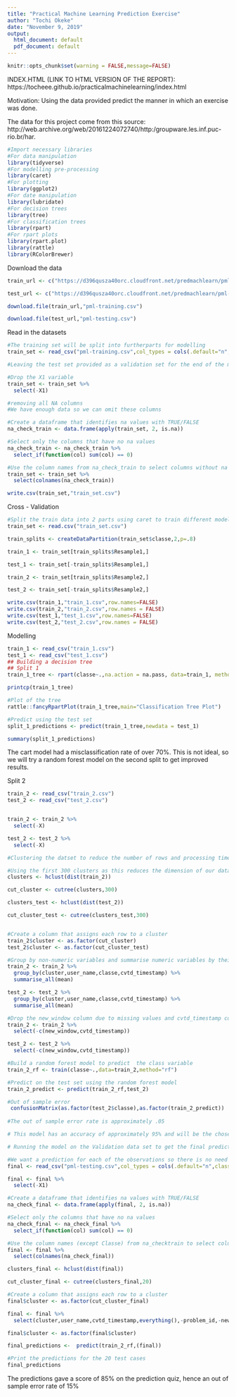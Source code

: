 ```yaml
---
title: "Practical Machine Learning Prediction Exercise"
author: "Tochi Okeke"
date: "November 9, 2019"
output:
  html_document: default
  pdf_document: default
---
```


```r
knitr::opts_chunk$set(warning = FALSE,message=FALSE)
```
INDEX.HTML (LINK TO HTML VERSION OF THE REPORT):
https://tocheee.github.io/practicalmachinelearning/index.html


Motivation:
Using the data provided predict the manner in which an exercise was done.

The data for this project come from this source: http://web.archive.org/web/20161224072740/http:/groupware.les.inf.puc-rio.br/har.

```r
#Import necessary libraries
#For data manipulation
library(tidyverse) 
#For modelling pre-processing
library(caret)
#For plotting
library(ggplot2)
#For date manipulation
library(lubridate)
#For decision trees
library(tree)
#For classification trees
library(rpart)
#For rpart plots
library(rpart.plot)
library(rattle)
library(RColorBrewer)
```




Download the data
```r
train_url <- c("https://d396qusza40orc.cloudfront.net/predmachlearn/pml-training.csv")

test_url <- c("https://d396qusza40orc.cloudfront.net/predmachlearn/pml-testing.csv")

download.file(train_url,"pml-training.csv")

download.file(test_url,"pml-testing.csv")

```

Read in the datasets
```r
#The training set will be split into furtherparts for modelling
train_set <- read_csv("pml-training.csv",col_types = cols(.default="n",classe = "f", cvtd_timestamp = "?", user_name = "f", new_window = "f"))

#Leaving the test set provided as a validation set for the end of the modelling

#Drop the X1 variable
train_set <- train_set %>% 
  select(-X1)

#removing all NA columns
#We have enough data so we can omit these columns

#Create a dataframe that identifies na values with TRUE/FALSE
na_check_train <- data.frame(apply(train_set, 2, is.na))

#Select only the columns that have no na values
na_check_train <- na_check_train %>% 
  select_if(function(col) sum(col) == 0)

#Use the column names from na_check_train to select columns without na values
train_set <- train_set %>%
  select(colnames(na_check_train))

write.csv(train_set,"train_set.csv")
```

Cross - Validation
```r
#Split the train data into 2 parts using caret to train different models without overfitting
train_set <- read.csv("train_set.csv")

train_splits <- createDataPartition(train_set$classe,2,p=.8)

train_1 <- train_set[train_splits$Resample1,]

test_1 <- train_set[-train_splits$Resample1,]

train_2 <- train_set[train_splits$Resample2,]

test_2 <- train_set[-train_splits$Resample2,]

write.csv(train_1,"train_1.csv",row.names=FALSE)
write.csv(train_2,"train_2.csv",row.names = FALSE)
write.csv(test_1,"test_1.csv",row.names=FALSE)
write.csv(test_2,"test_2.csv",row.names = FALSE)
```

Modelling
```r
train_1 <- read_csv("train_1.csv")
test_1 <- read_csv("test_1.csv")
## Building a decision tree
## Split 1
train_1_tree <- rpart(classe~.,na.action = na.pass, data=train_1, method="class")

printcp(train_1_tree)

#Plot of the tree
rattle::fancyRpartPlot(train_1_tree,main="Classification Tree Plot")

#Predict using the test set
split_1_predictions <- predict(train_1_tree,newdata = test_1)

summary(split_1_predictions)
```

The cart model had a misclassification rate of over 70%. This is not ideal, so we will try a random forest model on the second split to get improved results.

Split 2
```r
train_2 <- read_csv("train_2.csv")
test_2 <- read_csv("test_2.csv")


train_2 <- train_2 %>% 
  select(-X)

test_2 <- test_2 %>% 
  select(-X)

#Clustering the datset to reduce the number of rows and processing time

#Using the first 300 clusters as this reduces the dimension of our data witout losing information.
clusters <- hclust(dist(train_2))

cut_cluster <- cutree(clusters,300)

clusters_test <- hclust(dist(test_2))

cut_cluster_test <- cutree(clusters_test,300)


#Create a column that assigns each row to a cluster
train_2$cluster <- as.factor(cut_cluster)
test_2$cluster <- as.factor(cut_cluster_test)

#Group by non-numeric variables and summarise numeric variables by their mean
train_2 <- train_2 %>%
  group_by(cluster,user_name,classe,cvtd_timestamp) %>% 
  summarise_all(mean) 

test_2 <- test_2 %>%
  group_by(cluster,user_name,classe,cvtd_timestamp) %>% 
  summarise_all(mean) 

#Drop the new_window column due to missing values and cvtd_timestamp column as it is not relevant to the prediction
train_2 <- train_2 %>% 
  select(-c(new_window,cvtd_timestamp))

test_2 <- test_2 %>% 
  select(-c(new_window,cvtd_timestamp))

#Build a random forest model to predict  the class variable
train_2_rf <- train(classe~.,data=train_2,method="rf")

#Predict on the test set using the random forest model
train_2_predict <- predict(train_2_rf,test_2)

#Out of sample error
 confusionMatrix(as.factor(test_2$classe),as.factor(train_2_predict))
 
#The out of sample error rate is approximately .05

# This model has an accuracy of approximately 95% and will be the chosen model to ue on the validation set.

# Running the model on the Validation data set to get the final predictions

#We want a prediction for each of the observations so there is no need to cluster.
final <- read_csv("pml-testing.csv",col_types = cols(.default="n",classe = "f", cvtd_timestamp = "f", user_name = "f", new_window = "f") )

final <- final %>% 
  select(-X1)

#Create a dataframe that identifies na values with TRUE/FALSE
na_check_final <- data.frame(apply(final, 2, is.na))

#Select only the columns that have no na values
na_check_final <- na_check_final %>% 
  select_if(function(col) sum(col) == 0)

#Use the column names (except Classe) from na_checktrain to select columns without na values 
final <- final %>%
  select(colnames(na_check_final))

clusters_final <- hclust(dist(final))

cut_cluster_final <- cutree(clusters_final,20)

#Create a column that assigns each row to a cluster
final$cluster <- as.factor(cut_cluster_final)

final <- final %>%
  select(cluster,user_name,cvtd_timestamp,everything(),-problem_id,-new_window)

final$cluster <- as.factor(final$cluster)

final_predictions <-  predict(train_2_rf,(final))

#Print the predictions for the 20 test cases
final_predictions
```
The predictions gave a score of 85% on the prediction quiz, hence an out of sample error rate of 15% 



